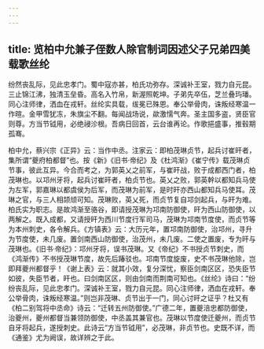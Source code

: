 ```yaml
---
---
---
```

title: 览柏中允兼子侄数人除官制词因述父子兄弟四美载歌丝纶
---




纷然丧乱际，见此忠孝门。蜀中寇亦甚，柏氏功弥存。深诚补王室，戮力自元昆。三止锦江沸，独清玉垒昏。高名入竹帛，新渥照乾坤。子弟先卒伍，芝兰叠玙璠。同心注师律，洒血在戎轩。丝纶实具载，绂冕已殊恩。奉公举骨肉，诛叛经寒温一作暄。金甲雪犹冻，朱旗尘不翻。每闻战场说，歘激懦气奔。圣主国多盗，贤臣官则尊。方当节钺用，必绝祲沴根。吾病日回首，云台谁再论。作歌挹盛事，推毂期孤骞。

柏中允，蔡兴宗《正异》云：当作中丞。注家云：即柏茂琳贞节，起兵讨崔旰者，集所谓“夔府柏都督”也。按《新》《旧书·帝纪》及《杜鸿渐》《崔宁传》载茂琳贞节事，彼此互异。今合而考之，为郭英乂之前军，与崔旰战，败于成都西门者，柏茂琳也。以邛州牙将，起兵讨崔旰者，柏贞节也。英乂之败，郭英幹以都知兵马使为左军，郭嘉琳以都虞侯为后军，而茂琳为前军，是时旰亦西山都知兵马使耳。茂琳之官，与三人相颉颃可知。茂琳败，英乂死，而贞节复自邛剑起兵，与旰为难。柏氏实为职志。是故鸿渐至骆谷，即请授茂琳为邛南防御使，旰为西山防御使，以两解之。既入成都，又请授旰为西川节度行军司马，茂琳为邛南节度使，而贞节等为本州刺史，各令解兵。《方镇表》云：大历元年，置邛南防御使，治邛州，寻升为节度使，未几废。置剑南西山防御使，治茂州，未几废。二使之置废，专为旰与茂琳也。《旧书·帝纪》：邛州牙将，误书茂琳。又《帝纪》不书授贞节刺史，而《鸿渐传》不书授茂琳节度，故先后踳驳也。邛南节度旋废，史不书茂琳他除，岂即拜夔州都督乎！《谢上表》云：就其小效，复分深忧，察臣剑南区区，恐失臣节如彼，失臣节者，旰也。曰剑南区区，则由剑南而荆南可知也。《丝纶》诗曰：“纷纷丧乱际，见此忠孝门。深诚补王室，戮力自元昆。同心注师律，洒血在戎轩。奉公举骨肉，诛叛经寒温。”则岂非茂琳、贞节出于一门，同心讨旰之证乎？杜又有《柏二别驾将中丞命》诗云：“迁转五州防御使。”广德二年，置夔涪忠都防御使，治夔州，夔州都督当兼领防御使，中丞盖其兼官也。茂琳以节度使迁夔州，而贞节自牙将起兵，遂授刺史。此诗云“方当节钺用”，必茂琳，非贞节也。史既不详，而《通鉴》尤为阙误，故详辨之于此。
